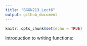 ```yaml
---
title: "BGGN213_Lect6"
output: github_document
---
```


```r
knitr::opts_chunk$set(echo = TRUE)
```

Introduction to writing functions:
